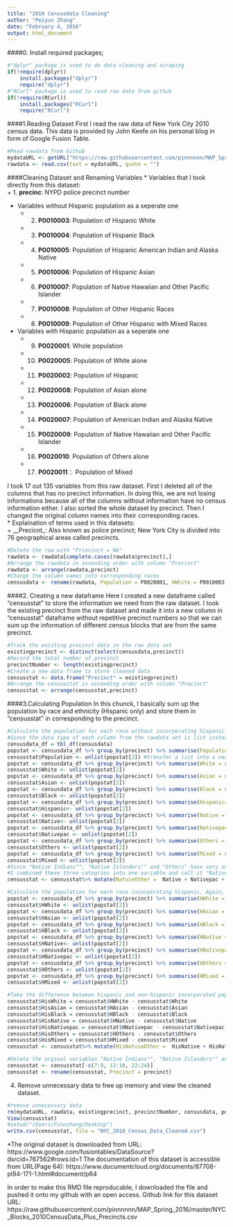 ```yaml
---
title: "2010 Censusdata Cleaning"
author: "Peiyun Zhang"
date: "February 4, 2016"
output: html_document
---
```


####0. Install required packages;
```r
#"dplyr" package is used to do data cleaning and scraping
if(!require(dplyr))
    install.packages("dplyr")
    require("dplyr")
#"RCurl" package is used to read raw data from github
if(!require(RCurl))
    install.packages("RCurl")
    require("RCurl")
```

####1.Reading Dataset
First I read the raw data of New York City 2010 census data. This data is provided by John Keefe on his personal blog in form of Google Fusion Table.
```r
#Read rawdata from Github
mydataURL <- getURL("https://raw.githubusercontent.com/pinnnnnn/MAP_Spring_2016/master/NYC_Blocks_2010CensusData_Plus_Precincts.csv")
rawdata <- read.csv(text = mydataURL, quote = "")
```
####Cleaning Dataset and Renaming Variables
* Variables that I took directly from this dataset:  
    + 1. __precinc__:   NYPD police precinct number  
    
* Variables without Hispanic population as a seperate one  
    + 2. __P0010003__: Population of Hispanic White  
    + 3. __P0010004__: Population of Hispanic Black  
    + 4. __P0010005__: Population of Hispanic American Indian and Alaska Native  
    + 5. __P0010006__: Population of Hispanic Asian  
    + 6. __P0010007__: Population of Native Hawaiian and Other Pacific Islander  
    + 7. __P0010008__: Population of Other Hispanic Races  
    + 8. __P0010009__: Population of Other Hispanic with Mixed Races  
    
* Variables with Hispanic population as a seperate one  
    + 9. __P0020001__:  Whole population  
    + 10. __P0020005__:  Population of White alone  
    + 11. __P0020002__:  Population of Hispanic  
    + 12. __P0020008__:  Population of Asian alone  
    + 13. __P0020006__:  Population of Black alone  
    + 14. __P0020007__:  Population of American Indian and Alaska Native   
    + 15. __P0020009__:  Population of Native Hawaiian and Other Pacific Islander  
    + 16. __P0020010__:  Population of Others alone  
    + 17. __P0020011__： Population of Mixed  

I took 17 out 135 variables from this raw dataset. First I deleted all of the columns that has no precinct information. In doing this, we are not losing informations because all of the columns without information have no census information either. I also sorted the whole dataset by precinct. Then I changed the original column names into their corresponding races.  
* Explaination of terms used in this datasets:  
    + __Precicnt_: Also known as police precinct; New York City is divided into 76 geographical areas called precincts.
```r
#Delete the row with "Princinct = NA"
rawdata <- rawdata[complete.cases(rawdata$precinct),]
#Arrange the rawdata in ascending order with column "Precinct"
rawdata <- arrange(rawdata,precinct)
#Change the column names into corresponding races
censusdata <- rename(rawdata, Population = P0020001, HWhite = P0010003, HBlack = P0010004, HAsian = P0010006, HNative  = P0010005, HNativepac  = P0010007, HOthers = P0010008, HMixed = P0010009, White = P0020005, Hispanic = P0020002, Asian = P0020008, Black = P0020006, Native = P0020007, Nativepac = P0020009, Others = P0020010, Mixed = P0020011)
```


####2. Creating a new dataframe 
Here I created a new dataframe called "censusstat" to store the information we need from the raw dataset. I took the existing precinct from the raw dataset and made it into a new column in "censusstat" dataframe without repetitive precinct numbers so that we can sum up the information of different census blocks that are from the same precinct.

```r
#Track the existing precinct data in the raw data set
existingprecinct <- distinct(select(censusdata,precinct))
#Record the total number of precinct
precinctNumber <- length(existingprecinct) 
#Create a new data frame to store cleaned data
censusstat <- data.frame("Precinct" = existingprecinct)
#Arrange the censusstat in ascending order with column "Precinct"
censusstat <- arrange(censusstat,precinct)
```

####3.Calculating Population
In this chunck, I basically sum up the population by race and ethnicity (Hispanic only) and store them in "censusstat" in corresponding to the precinct.  

```r
#Calculate the population for each race without incorperating hispanic. Take white as an example, the numbers in each column represent the population of non-hispanic white.
#Since the data type of each column from the rawdata set is list instead of vector, I created a transitive dataframe called "popstat" to help me to store the result of each summation temporarily. 
censusdata_df = tbl_df(censusdata)
popstat <- censusdata_df %>% group_by(precinct) %>% summarise(Population = sum(Population))
censusstat$Population <- unlist(popstat[2]) #transfer a list into a vector
popstat <- censusdata_df %>% group_by(precinct) %>% summarise(White = sum(White))
censusstat$White <- unlist(popstat[2])
popstat <- censusdata_df %>% group_by(precinct) %>% summarise(Asian = sum(Asian))
censusstat$Asian <- unlist(popstat[2])
popstat <- censusdata_df %>% group_by(precinct) %>% summarise(Black = sum(Black))
censusstat$Black <- unlist(popstat[2])
popstat <- censusdata_df %>% group_by(precinct) %>% summarise(Hispanic= sum(Hispanic))
censusstat$Hispanic<- unlist(popstat[2])
popstat <- censusdata_df %>% group_by(precinct) %>% summarise(Native = sum(Native))
censusstat$Native<- unlist(popstat[2])
popstat <- censusdata_df %>% group_by(precinct) %>% summarise(Nativepac = sum(Nativepac))
censusstat$Nativepac <- unlist(popstat[2])
popstat <- censusdata_df %>% group_by(precinct) %>% summarise(Others = sum(Others))
censusstat$Others <- unlist(popstat[2])
popstat <- censusdata_df %>% group_by(precinct) %>% summarise(Mixed = sum(Mixed))
censusstat$Mixed <- unlist(popstat[2])
#Since "Native Indians"", "Native Islanders"" and "Others" have very small population, 
#I combined these three catogries into one variable and call it "NativeOther".
censusstat <- censusstat%>% mutate(NatvieOther =  Native + Nativepac + Others)

#Calculate the population for each race incorperating hispanic. Again, the numbers in each column for white combine white and hispanic white.
popstat <- censusdata_df %>% group_by(precinct) %>% summarise(HWhite = sum(HWhite))
censusstat$HWhite <- unlist(popstat[2])
popstat <- censusdata_df %>% group_by(precinct) %>% summarise(HAsian = sum(HAsian))
censusstat$HAsian <- unlist(popstat[2])
popstat <- censusdata_df %>% group_by(precinct) %>% summarise(HBlack = sum(HBlack))
censusstat$HBlack <- unlist(popstat[2])
popstat <- censusdata_df %>% group_by(precinct) %>% summarise(HNative = sum(HNative))
censusstat$HNative<- unlist(popstat[2])
popstat <- censusdata_df %>% group_by(precinct) %>% summarise(HNativepac = sum(HNativepac))
censusstat$HNativepac <- unlist(popstat[2])
popstat <- censusdata_df %>% group_by(precinct) %>% summarise(HOthers = sum(HOthers))
censusstat$HOthers <- unlist(popstat[2])
popstat <- censusdata_df %>% group_by(precinct) %>% summarise(HMixed = sum(HMixed))
censusstat$HMixed <- unlist(popstat[2])

#Take the difference between hispanic and non-hispanic incorporated population to get the population of hispanic for each race.
censusstat$HisWhite = censusstat$HWhite - censusstat$White
censusstat$HisAsian = censusstat$HAsian - censusstat$Asian
censusstat$HisBlack = censusstat$HBlack - censusstat$Black
censusstat$HisNative = censusstat$HNative - censusstat$Native
censusstat$HisNativepac = censusstat$HNativepac - censusstat$Nativepac
censusstat$HisOthers = censusstat$HOthers - censusstat$Others
censusstat$HisMixed = censusstat$HMixed - censusstat$Mixed
censusstat <- censusstat%>% mutate(HisNatvieOther =  HisNative + HisNativepac + HisOthers)

#Delete the orginal variables "Native Indians"", "Native Islanders"" and "Others".
censusstat <- censusstat[-c(7:9, 12:18, 22:24)]
censusstat <- rename(censusstat, Precinct = precinct)
```

4. Remove unnecessary data to free up memory and view the cleaned dataset.
```r
#remove unnecessary data
rm(mydataURL, rawdata, existingprecinct, precinctNumber, censusdata, popstat, censusdata_df)
View(censusstat)
#setwd("/Users/Pinnzhang/Desktop")
write.csv(censusstat, file = "NYC_2010_Census_Data_Cleaned.csv")
```
*The original dataset is downloaded from URL:
    https://www.google.com/fusiontables/DataSource?dsrcid=767562#rows:id=1
 The documentation of this dataset is accessible from URL(Page 64): 
    https://www.documentcloud.org/documents/87708-pl94-171-1.html#document/p64


In order to make this RMD file  reproducable, I downloaded the file and pushed it onto my github with an open access.
    Github link for this dataset URL:
    https://raw.githubusercontent.com/pinnnnnn/MAP_Spring_2016/master/NYC_Blocks_2010CensusData_Plus_Precincts.csv
